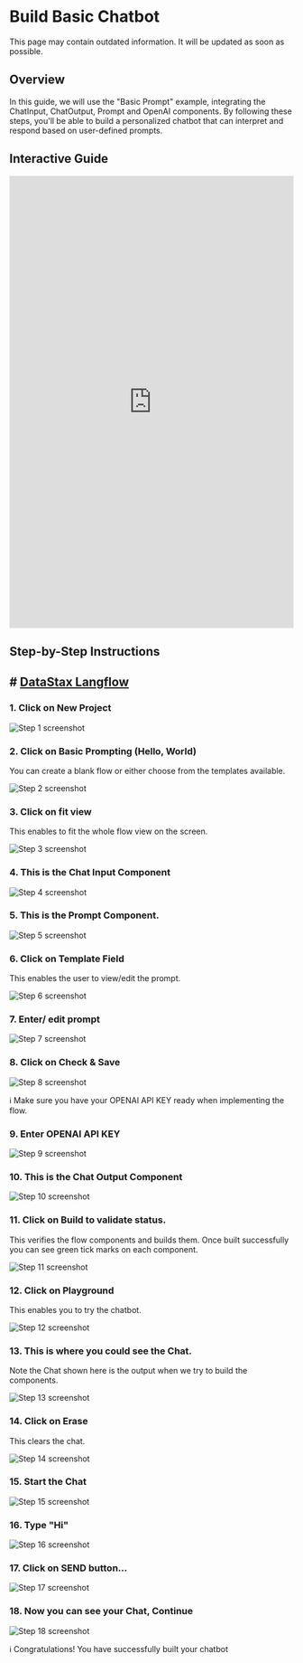 
# Build Basic Chatbot 

<Admonition type="warning" title="warning">
This page may contain outdated information. It will be updated as soon as possible.
</Admonition>

## Overview

In this guide, we will use the "Basic Prompt" example, integrating the ChatInput, ChatOutput,  Prompt and OpenAI components. By following these steps, you'll be able to build a personalized chatbot that can interpret and respond based on user-defined prompts.
## Interactive Guide

<iframe
  src="https://app.tango.us/app/embed/57095c0c-5732-4219-9e8c-0c25e9e008f1?iframe=true"
  sandbox="allow-scripts allow-top-navigation-by-user-activation allow-popups allow-same-origin"
  security="restricted"
  title="Step-by-Step Instructions to Customize and Build a Chatbot with custom System Message"
  width="100%"
  height="800px"
  referrerpolicy="strict-origin-when-cross-origin"
  frameborder="0"
  webkitallowfullscreen="webkitallowfullscreen"
  mozallowfullscreen="mozallowfullscreen"
  allowfullscreen="allowfullscreen"
></iframe>

## Step-by-Step Instructions

## # [DataStax Langflow](https://astra.datastax.com/langflow/)

### 1. Click on New Project
![Step 1 screenshot](https://images.tango.us/workflows/57095c0c-5732-4219-9e8c-0c25e9e008f1/steps/d897f7fe-66b6-4dda-8faf-6eca9f7e6a3e/9c56fde4-872f-49b2-b279-aefff1461e83.png?crop=focalpoint&fit=crop&fp-x=0.8862&fp-y=0.2119&fp-z=2.7623&w=1200&border=2%2CF4F2F7&border-radius=8%2C8%2C8%2C8&border-radius-inner=8%2C8%2C8%2C8&blend-align=bottom&blend-mode=normal&blend-x=0&blend-w=1200&blend64=aHR0cHM6Ly9pbWFnZXMudGFuZ28udXMvc3RhdGljL21hZGUtd2l0aC10YW5nby13YXRlcm1hcmstdjIucG5n&mark-x=618&mark-y=334&m64=aHR0cHM6Ly9pbWFnZXMudGFuZ28udXMvc3RhdGljL2JsYW5rLnBuZz9tYXNrPWNvcm5lcnMmYm9yZGVyPTYlMkNGRjc0NDImdz00MDkmaD0xMzgmZml0PWNyb3AmY29ybmVyLXJhZGl1cz0xMA%3D%3D)


### 2. Click on Basic Prompting (Hello, World)

You can create a blank flow or either choose from the templates available.

![Step 2 screenshot](https://images.tango.us/workflows/57095c0c-5732-4219-9e8c-0c25e9e008f1/steps/04683a2d-5e95-4828-b8b7-c9e04d9a73e4/1bdb5a6e-8771-454a-815d-e33b745e94f1.png?crop=focalpoint&fit=crop&fp-x=0.4970&fp-y=0.3424&fp-z=1.8004&w=1200&border=2%2CF4F2F7&border-radius=8%2C8%2C8%2C8&border-radius-inner=8%2C8%2C8%2C8&blend-align=bottom&blend-mode=normal&blend-x=0&blend-w=1200&blend64=aHR0cHM6Ly9pbWFnZXMudGFuZ28udXMvc3RhdGljL21hZGUtd2l0aC10YW5nby13YXRlcm1hcmstdjIucG5n&mark-x=324&mark-y=229&m64=aHR0cHM6Ly9pbWFnZXMudGFuZ28udXMvc3RhdGljL2JsYW5rLnBuZz9tYXNrPWNvcm5lcnMmYm9yZGVyPTYlMkNGRjc0NDImdz01NTImaD0zNDkmZml0PWNyb3AmY29ybmVyLXJhZGl1cz0xMA%3D%3D)


### 3. Click on fit view

This enables to fit the whole flow view on the screen.

![Step 3 screenshot](https://images.tango.us/workflows/57095c0c-5732-4219-9e8c-0c25e9e008f1/steps/c88fac4f-9607-4ce2-aaab-70d1f471ecbb/5bde6140-12a0-4432-8189-e4209e2b8ccc.png?crop=focalpoint&fit=crop&fp-x=0.2259&fp-y=0.9283&fp-z=3.0345&w=1200&border=2%2CF4F2F7&border-radius=8%2C8%2C8%2C8&border-radius-inner=8%2C8%2C8%2C8&blend-align=bottom&blend-mode=normal&blend-x=0&blend-w=1200&blend64=aHR0cHM6Ly9pbWFnZXMudGFuZ28udXMvc3RhdGljL21hZGUtd2l0aC10YW5nby13YXRlcm1hcmstdjIucG5n&mark-x=546&mark-y=576&m64=aHR0cHM6Ly9pbWFnZXMudGFuZ28udXMvc3RhdGljL2JsYW5rLnBuZz9tYXNrPWNvcm5lcnMmYm9yZGVyPTYlMkNGRjc0NDImdz0xMDgmaD0xMTEmZml0PWNyb3AmY29ybmVyLXJhZGl1cz0xMA%3D%3D)


### 4. This is the Chat Input Component
![Step 4 screenshot](https://images.tango.us/workflows/57095c0c-5732-4219-9e8c-0c25e9e008f1/steps/6448f735-b4c1-464a-87d9-b71f46042fcb/6ac9a98f-cd38-46f2-adde-e178634274bb.png?crop=focalpoint&fit=crop&fp-x=0.3102&fp-y=0.5052&fp-z=1.9244&w=1200&border=2%2CF4F2F7&border-radius=8%2C8%2C8%2C8&border-radius-inner=8%2C8%2C8%2C8&blend-align=bottom&blend-mode=normal&blend-x=0&blend-w=1200&blend64=aHR0cHM6Ly9pbWFnZXMudGFuZ28udXMvc3RhdGljL21hZGUtd2l0aC10YW5nby13YXRlcm1hcmstdjIucG5n&mark-x=425&mark-y=233&m64=aHR0cHM6Ly9pbWFnZXMudGFuZ28udXMvc3RhdGljL2JsYW5rLnBuZz9tYXNrPWNvcm5lcnMmYm9yZGVyPTYlMkNGRjc0NDImdz0zNDkmaD0zNDEmZml0PWNyb3AmY29ybmVyLXJhZGl1cz0xMA%3D%3D)


### 5. This is the Prompt Component.
![Step 5 screenshot](https://images.tango.us/workflows/57095c0c-5732-4219-9e8c-0c25e9e008f1/steps/5302e03d-f898-4b2d-adfd-55d740387de3/84e44d44-0347-46cb-bb4f-9d6695ea9f17.png?crop=focalpoint&fit=crop&fp-x=0.5143&fp-y=0.5601&fp-z=1.9102&w=1200&border=2%2CF4F2F7&border-radius=8%2C8%2C8%2C8&border-radius-inner=8%2C8%2C8%2C8&blend-align=bottom&blend-mode=normal&blend-x=0&blend-w=1200&blend64=aHR0cHM6Ly9pbWFnZXMudGFuZ28udXMvc3RhdGljL21hZGUtd2l0aC10YW5nby13YXRlcm1hcmstdjIucG5n&mark-x=427&mark-y=231&m64=aHR0cHM6Ly9pbWFnZXMudGFuZ28udXMvc3RhdGljL2JsYW5rLnBuZz9tYXNrPWNvcm5lcnMmYm9yZGVyPTYlMkNGRjc0NDImdz0zNDcmaD0zNDUmZml0PWNyb3AmY29ybmVyLXJhZGl1cz0xMA%3D%3D)


### 6. Click on Template Field

This enables the user to view/edit the prompt.

![Step 6 screenshot](https://images.tango.us/workflows/57095c0c-5732-4219-9e8c-0c25e9e008f1/steps/516381f0-80a3-49ed-a12c-91c310e49192/e4cbdeb2-56fc-4e83-892d-68c51eedb66d.png?crop=focalpoint&fit=crop&fp-x=0.5143&fp-y=0.5607&fp-z=2.2960&w=1200&border=2%2CF4F2F7&border-radius=8%2C8%2C8%2C8&border-radius-inner=8%2C8%2C8%2C8&blend-align=bottom&blend-mode=normal&blend-x=0&blend-w=1200&blend64=aHR0cHM6Ly9pbWFnZXMudGFuZ28udXMvc3RhdGljL21hZGUtd2l0aC10YW5nby13YXRlcm1hcmstdjIucG5n&mark-x=413&mark-y=375&m64=aHR0cHM6Ly9pbWFnZXMudGFuZ28udXMvc3RhdGljL2JsYW5rLnBuZz9tYXNrPWNvcm5lcnMmYm9yZGVyPTYlMkNGRjc0NDImdz0zNzMmaD01NyZmaXQ9Y3JvcCZjb3JuZXItcmFkaXVzPTEw)


### 7. Enter/ edit prompt
![Step 7 screenshot](https://images.tango.us/workflows/57095c0c-5732-4219-9e8c-0c25e9e008f1/steps/6000ac17-66f1-4323-931b-03b1f792c3a8/7a576473-1a6d-4124-a534-824f00b47f1e.png?crop=focalpoint&fit=crop&fp-x=0.4996&fp-y=0.5278&fp-z=1.1025&w=1200&border=2%2CF4F2F7&border-radius=8%2C8%2C8%2C8&border-radius-inner=8%2C8%2C8%2C8&blend-align=bottom&blend-mode=normal&blend-x=0&blend-w=1200&blend64=aHR0cHM6Ly9pbWFnZXMudGFuZ28udXMvc3RhdGljL21hZGUtd2l0aC10YW5nby13YXRlcm1hcmstdjIucG5n&mark-x=62&mark-y=88&m64=aHR0cHM6Ly9pbWFnZXMudGFuZ28udXMvc3RhdGljL2JsYW5rLnBuZz9tYXNrPWNvcm5lcnMmYm9yZGVyPTYlMkNGRjc0NDImdz0xMDc2Jmg9NjMxJmZpdD1jcm9wJmNvcm5lci1yYWRpdXM9MTA%3D)


### 8. Click on Check & Save
![Step 8 screenshot](https://images.tango.us/workflows/57095c0c-5732-4219-9e8c-0c25e9e008f1/steps/e710a20f-a741-4272-b087-c96dd5fe4a7b/ec1f17dd-d1cf-402c-814e-2050f6ff0655.png?crop=focalpoint&fit=crop&fp-x=0.8501&fp-y=0.9535&fp-z=4.0000&w=1200&border=2%2CF4F2F7&border-radius=8%2C8%2C8%2C8&border-radius-inner=8%2C8%2C8%2C8&blend-align=bottom&blend-mode=normal&blend-x=0&blend-w=1200&blend64=aHR0cHM6Ly9pbWFnZXMudGFuZ28udXMvc3RhdGljL21hZGUtd2l0aC10YW5nby13YXRlcm1hcmstdjIucG5n&mark-x=327&mark-y=557&m64=aHR0cHM6Ly9pbWFnZXMudGFuZ28udXMvc3RhdGljL2JsYW5rLnBuZz9tYXNrPWNvcm5lcnMmYm9yZGVyPTYlMkNGRjc0NDImdz01NDYmaD0yMDAmZml0PWNyb3AmY29ybmVyLXJhZGl1cz0xMA%3D%3D)


ℹ️ Make sure you have your OPENAI API KEY ready when implementing the flow.


### 9. Enter OPENAI API KEY
![Step 9 screenshot](https://images.tango.us/workflows/57095c0c-5732-4219-9e8c-0c25e9e008f1/steps/9db8ca53-cc26-4c3f-b0f9-b48839eb6a29/032e26bb-382d-4fa4-a8e5-882cceac61af.png?crop=focalpoint&fit=crop&fp-x=0.7202&fp-y=0.5775&fp-z=2.8775&w=1200&border=2%2CF4F2F7&border-radius=8%2C8%2C8%2C8&border-radius-inner=8%2C8%2C8%2C8&blend-align=bottom&blend-mode=normal&blend-x=0&blend-w=1200&blend64=aHR0cHM6Ly9pbWFnZXMudGFuZ28udXMvc3RhdGljL21hZGUtd2l0aC10YW5nby13YXRlcm1hcmstdjIucG5n&mark-x=366&mark-y=367&m64=aHR0cHM6Ly9pbWFnZXMudGFuZ28udXMvc3RhdGljL2JsYW5rLnBuZz9tYXNrPWNvcm5lcnMmYm9yZGVyPTYlMkNGRjc0NDImdz00NjgmaD03MiZmaXQ9Y3JvcCZjb3JuZXItcmFkaXVzPTEw)


### 10. This is the Chat Output Component
![Step 10 screenshot](https://images.tango.us/workflows/57095c0c-5732-4219-9e8c-0c25e9e008f1/steps/59897ce5-22ba-4395-b4e1-a077fdcf6f6a/e8170a2c-1623-4407-b0c4-f7df976260e7.png?crop=focalpoint&fit=crop&fp-x=0.8923&fp-y=0.5898&fp-z=1.9158&w=1200&border=2%2CF4F2F7&border-radius=8%2C8%2C8%2C8&border-radius-inner=8%2C8%2C8%2C8&blend-align=bottom&blend-mode=normal&blend-x=0&blend-w=1200&blend64=aHR0cHM6Ly9pbWFnZXMudGFuZ28udXMvc3RhdGljL21hZGUtd2l0aC10YW5nby13YXRlcm1hcmstdjIucG5n&mark-x=779&mark-y=231&m64=aHR0cHM6Ly9pbWFnZXMudGFuZ28udXMvc3RhdGljL2JsYW5rLnBuZz9tYXNrPWNvcm5lcnMmYm9yZGVyPTYlMkNGRjc0NDImdz0zNDgmaD0zNDYmZml0PWNyb3AmY29ybmVyLXJhZGl1cz0xMA%3D%3D)


### 11. Click on Build to validate status.

This verifies the flow components and builds them. Once built successfully you can see green tick marks on each component.

![Step 11 screenshot](https://images.tango.us/workflows/57095c0c-5732-4219-9e8c-0c25e9e008f1/steps/abfd32a0-d65c-4919-ba5e-c20fa44f0c3a/93bf84ca-c3be-4103-90c8-17c6f11c057c.png?crop=focalpoint&fit=crop&fp-x=0.9509&fp-y=0.5039&fp-z=3.0211&w=1200&border=2%2CF4F2F7&border-radius=8%2C8%2C8%2C8&border-radius-inner=8%2C8%2C8%2C8&blend-align=bottom&blend-mode=normal&blend-x=0&blend-w=1200&blend64=aHR0cHM6Ly9pbWFnZXMudGFuZ28udXMvc3RhdGljL21hZGUtd2l0aC10YW5nby13YXRlcm1hcmstdjIucG5n&mark-x=986&mark-y=366&m64=aHR0cHM6Ly9pbWFnZXMudGFuZ28udXMvc3RhdGljL2JsYW5rLnBuZz9tYXNrPWNvcm5lcnMmYm9yZGVyPTYlMkNGRjc0NDImdz03MiZoPTc2JmZpdD1jcm9wJmNvcm5lci1yYWRpdXM9MTA%3D)


### 12. Click on Playground

This enables you to try the chatbot.

![Step 12 screenshot](https://images.tango.us/workflows/57095c0c-5732-4219-9e8c-0c25e9e008f1/steps/d5a2b7e7-76f6-4f93-8403-3e9c4829ae84/bdcd61c3-1add-4de0-9a0c-3c1dce05cf99.png?crop=focalpoint&fit=crop&fp-x=0.9240&fp-y=0.9496&fp-z=4.0000&w=1200&border=2%2CF4F2F7&border-radius=8%2C8%2C8%2C8&border-radius-inner=8%2C8%2C8%2C8&blend-align=bottom&blend-mode=normal&blend-x=0&blend-w=1200&blend64=aHR0cHM6Ly9pbWFnZXMudGFuZ28udXMvc3RhdGljL21hZGUtd2l0aC10YW5nby13YXRlcm1hcmstdjIucG5n&mark-x=524&mark-y=536&m64=aHR0cHM6Ly9pbWFnZXMudGFuZ28udXMvc3RhdGljL2JsYW5rLnBuZz9tYXNrPWNvcm5lcnMmYm9yZGVyPTYlMkNGRjc0NDImdz02MjEmaD0yMTcmZml0PWNyb3AmY29ybmVyLXJhZGl1cz0xMA%3D%3D)


### 13. This is where you could see the Chat.

Note the Chat shown here is the output when we try to build the components.

![Step 13 screenshot](https://images.tango.us/workflows/57095c0c-5732-4219-9e8c-0c25e9e008f1/steps/e92f5587-fcea-4424-a1a0-36952736a3ce/f526ff42-8957-4938-be5d-9eb4cb08e09a.png?crop=focalpoint&fit=crop&fp-x=0.4996&fp-y=0.5297&fp-z=1.2403&w=1200&border=2%2CF4F2F7&border-radius=8%2C8%2C8%2C8&border-radius-inner=8%2C8%2C8%2C8&blend-align=bottom&blend-mode=normal&blend-x=0&blend-w=1200&blend64=aHR0cHM6Ly9pbWFnZXMudGFuZ28udXMvc3RhdGljL21hZGUtd2l0aC10YW5nby13YXRlcm1hcmstdjIucG5n&mark-x=145&mark-y=98&m64=aHR0cHM6Ly9pbWFnZXMudGFuZ28udXMvc3RhdGljL2JsYW5rLnBuZz9tYXNrPWNvcm5lcnMmYm9yZGVyPTYlMkNGRjc0NDImdz05MTAmaD02MTAmZml0PWNyb3AmY29ybmVyLXJhZGl1cz0xMA%3D%3D)


### 14. Click on Erase

This clears the chat.

![Step 14 screenshot](https://images.tango.us/workflows/57095c0c-5732-4219-9e8c-0c25e9e008f1/steps/ee7871f7-9332-456a-90aa-dbc789e2802d/6eaa4206-3f8c-4cb7-9de7-5112cb7beed3.png?crop=focalpoint&fit=crop&fp-x=0.7837&fp-y=0.2584&fp-z=2.9746&w=1200&border=2%2CF4F2F7&border-radius=8%2C8%2C8%2C8&border-radius-inner=8%2C8%2C8%2C8&blend-align=bottom&blend-mode=normal&blend-x=0&blend-w=1200&blend64=aHR0cHM6Ly9pbWFnZXMudGFuZ28udXMvc3RhdGljL21hZGUtd2l0aC10YW5nby13YXRlcm1hcmstdjIucG5n&mark-x=557&mark-y=360&m64=aHR0cHM6Ly9pbWFnZXMudGFuZ28udXMvc3RhdGljL2JsYW5rLnBuZz9tYXNrPWNvcm5lcnMmYm9yZGVyPTYlMkNGRjc0NDImdz04NyZoPTg3JmZpdD1jcm9wJmNvcm5lci1yYWRpdXM9MTA%3D)


### 15. Start the Chat
![Step 15 screenshot](https://images.tango.us/workflows/57095c0c-5732-4219-9e8c-0c25e9e008f1/steps/70d5d69d-83a1-46c7-ab07-fb4283f2abee/df2d1e5f-e9c4-4fb8-9441-38583d5630db.png?crop=focalpoint&fit=crop&fp-x=0.4996&fp-y=0.5297&fp-z=1.2403&w=1200&border=2%2CF4F2F7&border-radius=8%2C8%2C8%2C8&border-radius-inner=8%2C8%2C8%2C8&blend-align=bottom&blend-mode=normal&blend-x=0&blend-w=1200&blend64=aHR0cHM6Ly9pbWFnZXMudGFuZ28udXMvc3RhdGljL21hZGUtd2l0aC10YW5nby13YXRlcm1hcmstdjIucG5n&mark-x=145&mark-y=98&m64=aHR0cHM6Ly9pbWFnZXMudGFuZ28udXMvc3RhdGljL2JsYW5rLnBuZz9tYXNrPWNvcm5lcnMmYm9yZGVyPTYlMkNGRjc0NDImdz05MTAmaD02MTAmZml0PWNyb3AmY29ybmVyLXJhZGl1cz0xMA%3D%3D)


### 16. Type "Hi"
![Step 16 screenshot](https://images.tango.us/workflows/57095c0c-5732-4219-9e8c-0c25e9e008f1/steps/2aeef0fa-5e20-463c-b03a-6cb247d5d39c/da2a4fd2-735f-443c-8731-acd9ed6097df.png?crop=focalpoint&fit=crop&fp-x=0.4996&fp-y=0.8630&fp-z=1.2846&w=1200&border=2%2CF4F2F7&border-radius=8%2C8%2C8%2C8&border-radius-inner=8%2C8%2C8%2C8&blend-align=bottom&blend-mode=normal&blend-x=0&blend-w=1200&blend64=aHR0cHM6Ly9pbWFnZXMudGFuZ28udXMvc3RhdGljL21hZGUtd2l0aC10YW5nby13YXRlcm1hcmstdjIucG5n&mark-x=171&mark-y=625&m64=aHR0cHM6Ly9pbWFnZXMudGFuZ28udXMvc3RhdGljL2JsYW5rLnBuZz9tYXNrPWNvcm5lcnMmYm9yZGVyPTYlMkNGRjc0NDImdz04NTcmaD04MCZmaXQ9Y3JvcCZjb3JuZXItcmFkaXVzPTEw)


### 17. Click on SEND button…
![Step 17 screenshot](https://images.tango.us/workflows/57095c0c-5732-4219-9e8c-0c25e9e008f1/steps/403e74bb-3842-4410-b183-3c23e59588d9/27d219c6-197a-4dd2-8cba-f2e0108b0fb3.png?crop=focalpoint&fit=crop&fp-x=0.7454&fp-y=0.8630&fp-z=3.6540&w=1200&border=2%2CF4F2F7&border-radius=8%2C8%2C8%2C8&border-radius-inner=8%2C8%2C8%2C8&blend-align=bottom&blend-mode=normal&blend-x=0&blend-w=1200&blend64=aHR0cHM6Ly9pbWFnZXMudGFuZ28udXMvc3RhdGljL21hZGUtd2l0aC10YW5nby13YXRlcm1hcmstdjIucG5n&mark-x=516&mark-y=320&m64=aHR0cHM6Ly9pbWFnZXMudGFuZ28udXMvc3RhdGljL2JsYW5rLnBuZz9tYXNrPWNvcm5lcnMmYm9yZGVyPTYlMkNGRjc0NDImdz0xNjgmaD0xNjgmZml0PWNyb3AmY29ybmVyLXJhZGl1cz0xMA%3D%3D)


### 18. Now you can see your Chat, Continue
![Step 18 screenshot](https://images.tango.us/workflows/57095c0c-5732-4219-9e8c-0c25e9e008f1/steps/982dea94-8a94-4246-bac7-d21619a89463/556df15f-4650-49a7-bb72-c69355dbc9a1.png?crop=focalpoint&fit=crop&fp-x=0.4996&fp-y=0.5297&fp-z=1.2403&w=1200&border=2%2CF4F2F7&border-radius=8%2C8%2C8%2C8&border-radius-inner=8%2C8%2C8%2C8&blend-align=bottom&blend-mode=normal&blend-x=0&blend-w=1200&blend64=aHR0cHM6Ly9pbWFnZXMudGFuZ28udXMvc3RhdGljL21hZGUtd2l0aC10YW5nby13YXRlcm1hcmstdjIucG5n&mark-x=145&mark-y=98&m64=aHR0cHM6Ly9pbWFnZXMudGFuZ28udXMvc3RhdGljL2JsYW5rLnBuZz9tYXNrPWNvcm5lcnMmYm9yZGVyPTYlMkNGRjc0NDImdz05MTAmaD02MTAmZml0PWNyb3AmY29ybmVyLXJhZGl1cz0xMA%3D%3D)


ℹ️ Congratulations! You have successfully built your chatbot

<br/>
